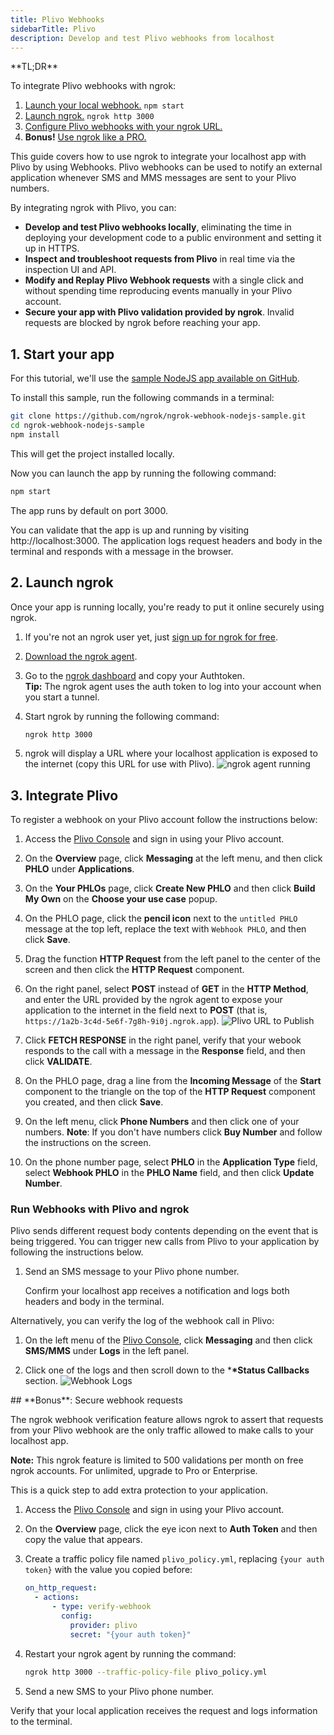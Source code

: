 ```yaml
---
title: Plivo Webhooks
sidebarTitle: Plivo
description: Develop and test Plivo webhooks from localhost
---
```



<Tip>
**TL;DR**

To integrate Plivo webhooks with ngrok:

1. [Launch your local webhook.](#start-your-app) `npm start`
1. [Launch ngrok.](#start-ngrok) `ngrok http 3000`
1. [Configure Plivo webhooks with your ngrok URL.](#setup-webhook)
1. **Bonus!** [Use ngrok like a PRO.](#security)
   </Tip>

This guide covers how to use ngrok to integrate your localhost app with Plivo by using Webhooks.
Plivo webhooks can be used to notify an external application whenever SMS and MMS messages are sent to your Plivo numbers.

By integrating ngrok with Plivo, you can:

- **Develop and test Plivo webhooks locally**, eliminating the time in deploying your development code to a public environment and setting it up in HTTPS.
- **Inspect and troubleshoot requests from Plivo** in real time via the inspection UI and API.
- **Modify and Replay Plivo Webhook requests** with a single click and without spending time reproducing events manually in your Plivo account.
- **Secure your app with Plivo validation provided by ngrok**. Invalid requests are blocked by ngrok before reaching your app.

## 1. Start your app

For this tutorial, we'll use the [sample NodeJS app available on GitHub](https://github.com/ngrok/ngrok-webhook-nodejs-sample).

To install this sample, run the following commands in a terminal:

```bash
git clone https://github.com/ngrok/ngrok-webhook-nodejs-sample.git
cd ngrok-webhook-nodejs-sample
npm install
```

This will get the project installed locally.

Now you can launch the app by running the following command:

```bash
npm start
```

The app runs by default on port 3000.

You can validate that the app is up and running by visiting http://localhost:3000. The application logs request headers and body in the terminal and responds with a message in the browser.

## 2. Launch ngrok

Once your app is running locally, you're ready to put it online securely using ngrok.

1. If you're not an ngrok user yet, just [sign up for ngrok for free](https://ngrok.com/signup).

1. [Download the ngrok agent](https://download.ngrok.com).

1. Go to the [ngrok dashboard](https://dashboard.ngrok.com) and copy your Authtoken. <br />
   **Tip:** The ngrok agent uses the auth token to log into your account when you start a tunnel.
1. Start ngrok by running the following command:

   ```bash
   ngrok http 3000
   ```

1. ngrok will display a URL where your localhost application is exposed to the internet (copy this URL for use with Plivo).
   ![ngrok agent running](../img/twilio/img/launch_ngrok_tunnel.png)

## 3. Integrate Plivo

To register a webhook on your Plivo account follow the instructions below:

1. Access the [Plivo Console](https://console.plivo.com/) and sign in using your Plivo account.

1. On the **Overview** page, click **Messaging** at the left menu, and then click **PHLO** under **Applications**.

1. On the **Your PHLOs** page, click **Create New PHLO** and then click **Build My Own** on the **Choose your use case** popup.

1. On the PHLO page, click the **pencil icon** next to the `untitled PHLO` message at the top left, replace the text with `Webhook PHLO`, and then click **Save**.

1. Drag the function **HTTP Request** from the left panel to the center of the screen and then click the **HTTP Request** component.

1. On the right panel, select **POST** instead of **GET** in the **HTTP Method**, and enter the URL provided by the ngrok agent to expose your application to the internet in the field next to **POST** (that is, `https://1a2b-3c4d-5e6f-7g8h-9i0j.ngrok.app`).
   ![Plivo URL to Publish](../img/plivo/img/ngrok_url_configuration_plivo.png)

1. Click **FETCH RESPONSE** in the right panel, verify that your webook responds to the call with a message in the **Response** field, and then click **VALIDATE**.

1. On the PHLO page, drag a line from the **Incoming Message** of the **Start** component to the triangle on the top of the **HTTP Request** component you created, and then click **Save**.

1. On the left menu, click **Phone Numbers** and then click one of your numbers.
   **Note**: If you don't have numbers click **Buy Number** and follow the instructions on the screen.

1. On the phone number page, select **PHLO** in the **Application Type** field, select **Webhook PHLO** in the **PHLO Name** field, and then click **Update Number**.

### Run Webhooks with Plivo and ngrok

Plivo sends different request body contents depending on the event that is being triggered.
You can trigger new calls from Plivo to your application by following the instructions below.

1. Send an SMS message to your Plivo phone number.

   Confirm your localhost app receives a notification and logs both headers and body in the terminal.

Alternatively, you can verify the log of the webhook call in Plivo:

1. On the left menu of the [Plivo Console](https://console.plivo.com/), click **Messaging** and then click **SMS/MMS** under **Logs** in the left panel.

1. Click one of the logs and then scroll down to the \***\*Status Callbacks** section.
   ![Webhook Logs](../img/plivo/img/ngrok_logs_plivo.png)

<InspectingRequests />

<ReplayingRequests />
## **Bonus**: Secure webhook requests

The ngrok webhook verification feature allows ngrok to assert that requests from your Plivo webhook are the only traffic allowed to make calls to your localhost app.

**Note:** This ngrok feature is limited to 500 validations per month on free ngrok accounts. For unlimited, upgrade to Pro or Enterprise.

This is a quick step to add extra protection to your application.

1. Access the [Plivo Console](https://console.plivo.com/) and sign in using your Plivo account.

1. On the **Overview** page, click the eye icon next to **Auth Token** and then copy the value that appears.

1. Create a traffic policy file named `plivo_policy.yml`, replacing `{your auth token}` with the value you copied before:

   ```yaml
   on_http_request:
     - actions:
         - type: verify-webhook
           config:
             provider: plivo
             secret: "{your auth token}"
   ```

1. Restart your ngrok agent by running the command:

   ```bash
   ngrok http 3000 --traffic-policy-file plivo_policy.yml
   ```

1. Send a new SMS to your Plivo phone number.

Verify that your local application receives the request and logs information to the terminal.
